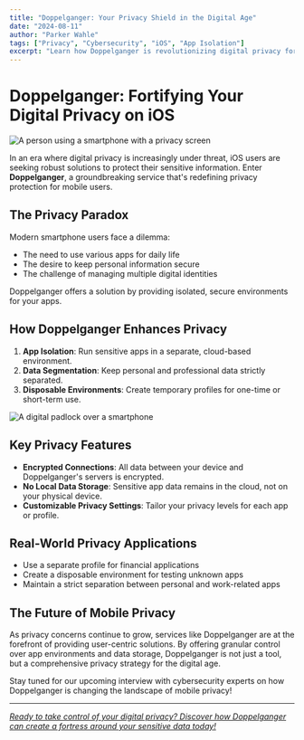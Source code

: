 ```yaml
---
title: "Doppelganger: Your Privacy Shield in the Digital Age"
date: "2024-08-11"
author: "Parker Wahle"
tags: ["Privacy", "Cybersecurity", "iOS", "App Isolation"]
excerpt: "Learn how Doppelganger is revolutionizing digital privacy for iOS users by providing secure, isolated environments for sensitive applications."
---
```


# Doppelganger: Fortifying Your Digital Privacy on iOS

![A person using a smartphone with a privacy screen](/api/placeholder/800/400 "Stock photo query: person using smartphone with privacy focus")

In an era where digital privacy is increasingly under threat, iOS users are seeking robust solutions to protect their sensitive information. Enter **Doppelganger**, a groundbreaking service that's redefining privacy protection for mobile users.

## The Privacy Paradox

Modern smartphone users face a dilemma:

- The need to use various apps for daily life
- The desire to keep personal information secure
- The challenge of managing multiple digital identities

Doppelganger offers a solution by providing isolated, secure environments for your apps.

## How Doppelganger Enhances Privacy

1. **App Isolation**: Run sensitive apps in a separate, cloud-based environment.
2. **Data Segmentation**: Keep personal and professional data strictly separated.
3. **Disposable Environments**: Create temporary profiles for one-time or short-term use.

![A digital padlock over a smartphone](/api/placeholder/800/400 "Stock photo query: digital security concept")

## Key Privacy Features

- **Encrypted Connections**: All data between your device and Doppelganger's servers is encrypted.
- **No Local Data Storage**: Sensitive app data remains in the cloud, not on your physical device.
- **Customizable Privacy Settings**: Tailor your privacy levels for each app or profile.

## Real-World Privacy Applications

- Use a separate profile for financial applications
- Create a disposable environment for testing unknown apps
- Maintain a strict separation between personal and work-related apps

## The Future of Mobile Privacy

As privacy concerns continue to grow, services like Doppelganger are at the forefront of providing user-centric solutions. By offering granular control over app environments and data storage, Doppelganger is not just a tool, but a comprehensive privacy strategy for the digital age.

Stay tuned for our upcoming interview with cybersecurity experts on how Doppelganger is changing the landscape of mobile privacy!

---

[_Ready to take control of your digital privacy? Discover how Doppelganger can create a fortress around your sensitive data today!_](/)
